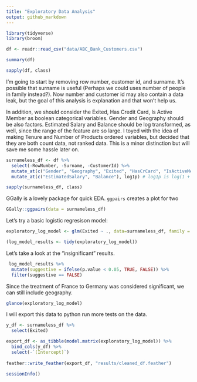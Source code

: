 ```yaml
---
title: "Exploratory Data Analysis"
output: github_markdown
---
```


```r
library(tidyverse)
library(broom)
```

```r
df <- readr::read_csv("data/ABC_Bank_Customers.csv")
```

```r
summary(df)
```

```r
sapply(df, class)
```


I'm going to start by removing row number, customer id, and surname. It's possible that surname is useful (Perhaps we could uses number of people in family instead?). Now number and customer id may also contain a data leak, but the goal of this analysis is explanation and that won't help us.

In addition, we should consider the Exited, Has Credit Card, Is Active Member as boolean categorical variables. Gender and Geography should be also factors. Estimated Salary and Balance should be log transformed, as well, since the range of the feature are so large. I toyed with the idea of making Tenure and Number of Products ordered variables, but decided that they are both count data, not ranked data. This is a minor distinction but will save me some hassle later on. 

```r
surnameless_df <- df %>% 
  select(-RowNumber, -Surname, -CustomerId) %>%
  mutate_at(c("Gender", "Geography", "Exited", "HasCrCard", "IsActiveMember"), as.factor) %>% 
  mutate_at(c("EstimatedSalary", "Balance"), log1p) # log1p is log(1 + x), which protects us in the case of 0
```

```r
sapply(surnameless_df, class)
```


GGally is a lovely package for quick EDA. `ggpairs` creates a plot for two 

```r
GGally::ggpairs(data = surnameless_df)
```

Let's try a basic logistic regresison model:

```r
exploratory_log_model <- glm(Exited ~ ., data=surnameless_df, family = binomial)
```


```r
(log_model_results <- tidy(exploratory_log_model))
```

Let's take a look at the "insignificant" results.

```r
 log_model_results %>% 
  mutate(suggestive = ifelse(p.value < 0.05, TRUE, FALSE)) %>% 
  filter(suggestive == FALSE)
```

Since the treatment of France to Germany was considered significant, we can still include geography.

```r
glance(exploratory_log_model)
```

I will export this data to python run more tests on the data.



```r
y_df <- surnameless_df %>% 
  select(Exited)

export_df <- as_tibble(model.matrix(exploratory_log_model)) %>% 
  bind_cols(y_df) %>% 
  select(-`(Intercept)`)
                       
feather::write_feather(export_df, "results/cleaned_df.feather")
```

```r
sessionInfo()
```

